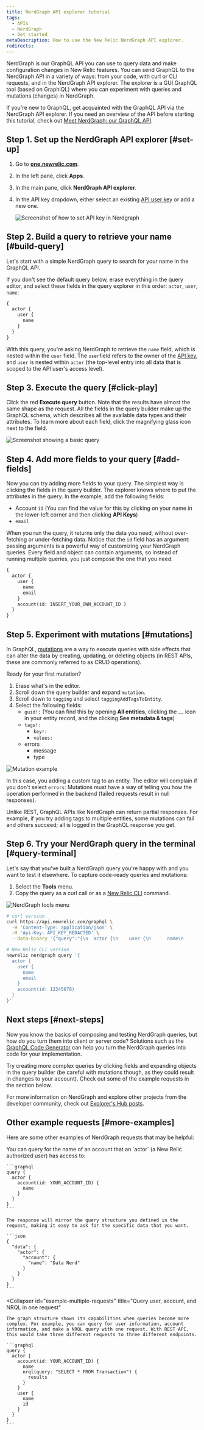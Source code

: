 ```yaml
---
title: NerdGraph API explorer tutorial
tags:
  - APIs
  - NerdGraph
  - Get started
metaDescription: How to use the New Relic NerdGraph API explorer. 
redirects:
---
```









NerdGraph is our GraphQL API you can use to query data and make configuration changes in New Relic features. You can send GraphQL to the NerdGraph API in a variety of ways: from your code, with curl or CLI requests, and in the NerdGraph API explorer. The explorer is a GUI GraphQL tool (based on GraphiQL) where you can experiment with queries and mutations (changes) in NerdGraph.


If you're new to GraphQL, get acquainted with the GraphQL API via the NerdGraph API explorer. If you need an overview of the API before starting this tutorial, check out [Meet NerdGraph: our GraphQL API](/docs/apis/nerdgraph/get-started/introduction-new-relic-nerdgraph).

## Step 1. Set up the NerdGraph API explorer [#set-up]

1. Go to **[one.newrelic.com](https://one.newrelic.com)**.
2. In the left pane, click **Apps**.
3. In the main pane, click **NerdGraph API explorer**.
4. In the API key dropdown, either select an existing [API user key](/docs/apis/intro-apis/new-relic-api-keys/#user-key) or add a new one.

    <img
        title="Screenshot of how to set API key in Nerdgraph"
        alt="Screenshot of how to set API key in Nerdgraph"
        src={apisScreenshotAPIKeyInNerdGraph}
    />

## Step 2. Build a query to retrieve your name [#build-query]

Let's start with a simple NerdGraph query to search for your name in the GraphQL API.

If you don't see the default query below, erase everything in the query editor, and select these fields in the query explorer in this order: `actor`, `user`, `name`:

```graphql
{
  actor {
    user {
      name
    }
  }
}
```
With this query, you're asking NerdGraph to retrieve the `name` field, which is nested within the `user` field. The `user`field refers to the owner of the [API key](https://docs.newrelic.com/docs/apis/get-started/intro-apis/types-new-relic-api-keys#user-api-key), and `user` is nested within `actor` (the top-level entry into all data that is scoped to the API user's access level).

## Step 3. Execute the query [#click-play]

Click the red **Execute query** button. Note that the results have almost the same shape as the request. All the fields in the query builder make up the GraphQL schema, which describes all the available data types and their attributes. To learn more about each field, click the magnifying glass icon next to the field.

<img
  title="Screenshot showing a basic query"
  alt="Screenshot showing a basic query"
  src={apisNerdGraphInternalDocs}
/>

## Step 4. Add more fields to your query [#add-fields]

Now you can try adding more fields to your query. The simplest way is clicking the fields in the query builder. The explorer knows where to put the attributes in the query. In the example, add the following fields:

* Account `id` (You can find the value for this by clicking on your name in the lower-left corner and then clicking **API Keys**)
* `email` 

When you run the query, it returns only the data you need, without over-fetching or under-fetching data. Notice that the `id` field has an argument: passing arguments is a powerful way of customizing your NerdGraph queries. Every field and object can contain arguments, so instead of running multiple queries, you just compose the one that you need.

```graphql
{
  actor {
    user {
      name
      email
    }
    account(id: INSERT_YOUR_OWN_ACCOUNT_ID )
  }
}
```

## Step 5. Experiment with mutations [#mutations]

In GraphQL, [mutations](https://graphql.org/learn/queries/#mutations) are a way to execute queries with side effects that can alter the data by creating, updating, or deleting objects (in REST APIs, these are commonly referred to as CRUD operations).

Ready for your first mutation?

1. Erase what's in the editor.
2. Scroll down the query builder and expand `mutation`.
3. Scroll down to `tagging` and select `taggingAddTagsToEntity`.
3. Select the following fields:
    * `guid!:` (You can find this by opening **All entities**, clicking the **...** icon in your entity record, and the clicking **See metadata & tags**)
    * `tags!:`
        * `key!:`
        * `values:`
    * errors
        * message
        * type


<img
  title="Mutation example"
  alt="Mutation example"
  src={apisNerdGraphMutationExample}
/>


In this case, you adding a custom tag to an entity. The editor will complain if you don't select `errors`: Mutations must have a way of telling you how the operation performed in the backend (failed requests result in null responses).

<Callout variant="tip">
Unlike REST, GraphQL APIs like NerdGraph can return partial responses. For example, if you try adding tags to multiple entities, some mutations can fail and others succeed; all is logged in the GraphQL response you get.
</Callout>

## Step 6. Try your NerdGraph query in the terminal [#query-terminal]

Let's say that you've built a NerdGraph query you're happy with and you want to test it elsewhere. To capture code-ready queries and mutations:

1. Select the **Tools** menu.
2. Copy the query as a curl call or as a [New Relic CLI](https://developer.newrelic.com/explore-docs/newrelic-cli) command.

<img
  title="NerdGraph tools menu"
  alt="NerdGraph tools menu"
  src={apisNerdGraphToolsMenu}
/>

```bash
# curl version
curl https://api.newrelic.com/graphql \
  -H 'Content-Type: application/json' \
  -H 'Api-Key: API_KEY_REDACTED' \
  --data-binary '{"query":"{\n  actor {\n    user {\n      name\n      email\n    }\n    account(id: 12345678)\n  }\n}\n", "variables":""}'

# New Relic CLI version
newrelic nerdgraph query '{
  actor {
    user {
      name
      email
    }
    account(id: 12345678)
  }
}'
```

## Next steps [#next-steps]

Now you know the basics of composing and testing NerdGraph queries, but how do you turn them into client or server code? Solutions such as the [GraphQL Code Generator](https://graphql-code-generator.com/) can help you turn the NerdGraph queries into code for your implementation.

Try creating more complex queries by clicking fields and expanding objects in the query builder (be careful with mutations though, as they could result in changes to your account). Check out some of the example requests in the section below. 

For more information on NerdGraph and explore other projects from the developer community, check out [Explorer's Hub posts](https://discuss.newrelic.com/search?q=nerdgraph).

## Other example requests [#more-examples]

Here are some other examples of NerdGraph requests that may be helpful: 

<CollapserGroup>
  <Collapser
    id="example-account-user"
    title="Query accounts a New Relic user can access"
  >
    You can query for the name of an account that an `actor` (a New Relic authorized user) has access to:

    ```graphql
    query {
      actor {
        account(id: YOUR_ACCOUNT_ID) {
          name
        }
      }
    }
    ```

    The response will mirror the query structure you defined in the request, making it easy to ask for the specific data that you want.

    ```json
    {
      "data": {
        "actor": {
          "account": {
            "name": "Data Nerd"
          }
        }
      }
    }
    ```
  </Collapser>

  <Collapser
    id="example-multiple-requests"
    title="Query user, account, and NRQL in one request"
  >
    The graph structure shows its capabilities when queries become more complex. For example, you can query for user information, account information, and make a NRQL query with one request. With REST API, this would take three different requests to three different endpoints.

    ```graphql
    query {
      actor {
        account(id: YOUR_ACCOUNT_ID) {
          name
          nrql(query: "SELECT * FROM Transaction") {
            results
          }
        }
        user {
          name
          id
        }
      }
    }
    ```
  </Collapser>
</CollapserGroup>
